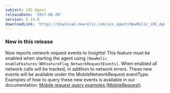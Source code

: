 ```yaml
---
subject: iOS Agent
releaseDate: '2017-06-20'
version: 5.14.0
downloadLink: 'https://download.newrelic.com/ios_agent/NewRelic_iOS_Agent_5.14.0.zip'
---
```


### New in this release

Now reports network request events to Insights! This feature must be enabled when starting the agent using `[NewRelic enableFeatures:NRFeatureFlag_NetworkRequestEvents]`. When enabled all network calls will be tracked, in addition to network errors. These new events will be available under the MobileNetworkRequest eventType. Examples of how to query these new events is available in our documentation: [Mobile request query examples (MobileRequest)](https://docs.newrelic.com/docs/insights/insights-data-sources/default-attributes/mobile-request-query-examples-mobilerequest).
